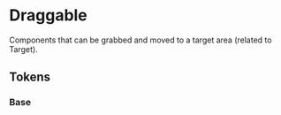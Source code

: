 
<Meta title="Theme/Characteristics/Draggable" />

# Draggable

Components that can be grabbed and moved to a target area (related to Target).

## Tokens

### Base

<Canvas>
  <Story name="Base">
    <DocGrid>
      <CursorBlock cursor="--salt-draggable-vertical-cursor-hover" />
      <CursorBlock cursor="--salt-draggable-vertical-cursor-active" />
      <CursorBlock cursor="--salt-draggable-horizontal-cursor-hover" />
      <CursorBlock cursor="--salt-draggable-horizontal-cursor-active" />
      <CursorBlock cursor="--salt-draggable-grab-cursor-hover" />
      <CursorBlock cursor="--salt-draggable-grab-cursor-active" />
    </DocGrid>
  </Story>
</Canvas>
